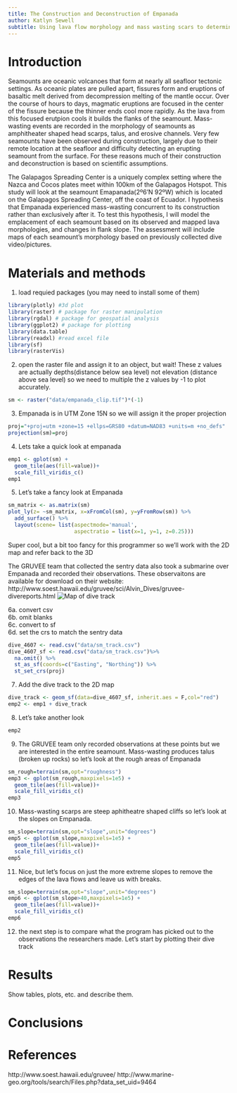 ```yaml
---
title: The Construction and Deconstruction of Empanada
author: Katlyn Sewell
subtitle: Using lava flow morphology and mass wasting scars to determine if Empanada fell apart while it was being built 
---
```


# Introduction
 Seamounts are oceanic volcanoes that form at nearly all seafloor tectonic settings. As oceanic plates are pulled apart, fissures form and eruptions of basaltic melt derived from decompression melting of the mantle occur. Over the course of hours to days, magmatic eruptions are focused in the center of the fissure because the thinner ends cool more rapidly. As the lava from this focused erutpion cools it builds the flanks of the seamount. Mass-wasting events are recorded in the morphology of seamounts as amphitheater shaped head scarps, talus, and erosive channels. Very few seamounts have been observed during construction, largely due to their remote location at the seafloor and difficulty detecting an erupting seamount from the surface. For these reasons much of their construction and deconstruction is based on scientific assumptions.  
  
  The Galapagos Spreading Center is a uniquely complex setting where the Nazca and Cocos plates meet within 100km of the Galapagos Hotspot. This study will look at the seamount Emapanada(2º6’N 92ºW) which is located on the Galapagos Spreading Center, off the coast of Ecuador. I hypothesis that Empanada experienced mass-wasting concurrent to its construction rather than exclusively after it. To test this hypothesis, I will model the emplacement of each seamount based on its observed and mapped lava morphologies, and changes in flank slope. The assessment will include maps of each seamount’s morphology based on previously collected dive video/pictures.

# Materials and methods
1. load requied packages (you may need to install some of them)
```r
library(plotly) #3d plot
library(raster) # package for raster manipulation
library(rgdal) # package for geospatial analysis
library(ggplot2) # package for plotting
library(data.table)
library(readxl) #read excel file
library(sf)
library(rasterVis)
```

2. open the raster file and assign it to an object, but wait! These z values are actually depths(distance below sea level) not elevation (distance above sea level) so we need to multiple the z values by -1 to plot accurately.

```r
sm <- raster("data/empanada_clip.tif")*(-1)
```

3. Empanada is in UTM Zone 15N so we will assign it the proper projection

```r
proj="+proj=utm +zone=15 +ellps=GRS80 +datum=NAD83 +units=m +no_defs"
projection(sm)=proj
```

4. Lets take a quick look at empanada

```r
emp1 <- gplot(sm) +
  geom_tile(aes(fill=value))+
  scale_fill_viridis_c()
emp1
```

5. Let's take a fancy look at Empanada
```r
sm_matrix <- as.matrix(sm)
plot_ly(z= ~sm_matrix, x=xFromCol(sm), y=yFromRow(sm)) %>% 
  add_surface() %>%
  layout(scene= list(aspectmode='manual',
                     aspectratio = list(x=1, y=1, z=0.25)))
```
Super cool, but a bit too fancy for this programmer so we'll work with the 2D map and refer back to the 3D

The GRUVEE team that collected the sentry data also took a submarine over Empanada and recorded their observations. These observaitons are available for download on their website: http://www.soest.hawaii.edu/gruvee/sci/Alvin_Dives/gruvee-divereports.html 
![Map of dive track\label{figurelabel}](img/4607_Dive_map copy.jpg)
  
  6a. convert csv  
  6b. omit blanks   
  6c. convert to sf  
  6d. set the crs to match the sentry data  

```r
dive_4607 <- read.csv("data/sm_track.csv")
dive_4607_sf <- read.csv("data/sm_track.csv")%>%
  na.omit() %>%
  st_as_sf(coords=c("Easting", "Northing")) %>%
  st_set_crs(proj)
```

7. Add the dive track to the 2D map
```r
dive_track <- geom_sf(data=dive_4607_sf, inherit.aes = F,col="red")
emp2 <- emp1 + dive_track
```

8. Let's take another look
```r
emp2
```

9. The GRUVEE team only recorded observations at these points but we are interested in the entire seamount. Mass-wasting produces talus (broken up rocks) so let's look at the rough areas of Empanada
```r
sm_rough=terrain(sm,opt="roughness")
emp3 <- gplot(sm_rough,maxpixels=1e5) +
  geom_tile(aes(fill=value))+
  scale_fill_viridis_c()
emp3
```

10. Mass-wasting scarps are steep aphitheatre shaped cliffs so let's look at the slopes on Empanada.
```r
sm_slope=terrain(sm,opt="slope",unit="degrees")
emp5 <- gplot(sm_slope,maxpixels=1e5) +
  geom_tile(aes(fill=value))+
  scale_fill_viridis_c() 
emp5
```

11. Nice, but let's focus on just the more extreme slopes to remove the edges of the lava flows and leave us with breaks.

```r
sm_slope=terrain(sm,opt="slope",unit="degrees")
emp6 <- gplot(sm_slope>40,maxpixels=1e5) +
  geom_tile(aes(fill=value))+
  scale_fill_viridis_c()
emp6
```

12. the next step is to compare what the program has picked out to the observations the researchers made. Let's start by plotting their dive track



# Results

Show tables, plots, etc. and describe them.


# Conclusions


# References
http://www.soest.hawaii.edu/gruvee/
http://www.marine-geo.org/tools/search/Files.php?data_set_uid=9464